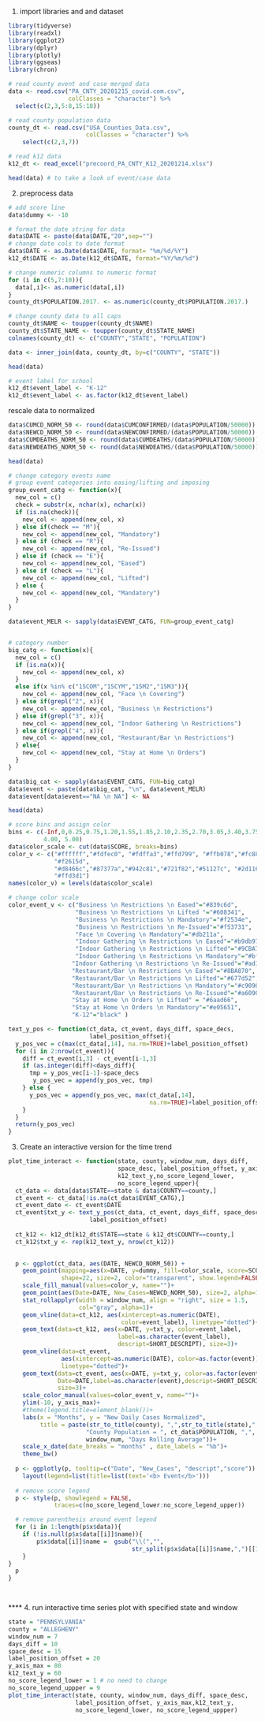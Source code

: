 1. import libraries and and dataset
```{r, message=FALSE, warning=FALSE}
library(tidyverse)
library(readxl)
library(ggplot2)
library(dplyr)
library(plotly)
library(ggseas)
library(chron)

# read county event and case merged data
data <- read.csv("PA_CNTY_20201215_covid.com.csv",
                 colClasses = "character") %>% 
  select(c(2,3,5:8,15:18))

# read county population data
county_dt <- read.csv("USA_Counties_Data.csv",
                      colClasses = "character") %>% 
    select(c(2,3,7))

# read k12 data
k12_dt <- read_excel("precoord_PA_CNTY_K12_20201214.xlsx")

head(data) # to take a look of event/case data

```


2. preprocess data
```{r}
# add score line
data$dummy <- -10

# format the date string for data
data$DATE <- paste(data$DATE,"20",sep="")
# change date cols to date format
data$DATE <- as.Date(data$DATE, format= "%m/%d/%Y")
k12_dt$DATE <- as.Date(k12_dt$DATE, format="%Y/%m/%d")

# change numeric columns to numeric format
for (i in c(5,7:10)){
  data[,i]<- as.numeric(data[,i])
}
county_dt$POPULATION.2017. <- as.numeric(county_dt$POPULATION.2017.)

# change county data to all caps
county_dt$NAME <- toupper(county_dt$NAME)
county_dt$STATE_NAME <- toupper(county_dt$STATE_NAME)
colnames(county_dt) <- c("COUNTY","STATE", "POPULATION")

data <- inner_join(data, county_dt, by=c("COUNTY", "STATE")) 

head(data)

# event label for school
k12_dt$event_label <- "K-12"
k12_dt$event_label <- as.factor(k12_dt$event_label)

```

rescale data to normalized
```{r}
data$CUMCD_NORM_50 <- round(data$CUMCONFIRMED/(data$POPULATION/50000))
data$NEWCD_NORM_50 <- round(data$NEWCONFIRMED/(data$POPULATION/50000))
data$CUMDEATHS_NORM_50 <- round(data$CUMDEATHS/(data$POPULATION/50000))
data$NEWDEATHS_NORM_50 <- round(data$NEWDEATHS/(data$POPULATION/50000))

head(data)
```


```{r}
# change category events name
# group event categories into easing/lifting and imposing
group_event_catg <- function(x){
  new_col = c()
  check = substr(x, nchar(x), nchar(x))
  if (is.na(check)){
    new_col <- append(new_col, x)
  } else if(check == "M"){
    new_col <- append(new_col, "Mandatory")
  } else if (check == "R"){
    new_col <- append(new_col, "Re-Issued")
  } else if (check == "E"){
    new_col <- append(new_col, "Eased")
  } else if (check == "L"){
    new_col <- append(new_col, "Lifted")
  } else {
    new_col <- append(new_col, "Mandatory")
  }
}

data$event_MELR <- sapply(data$EVENT_CATG, FUN=group_event_catg)


# category number
big_catg <- function(x){
  new_col = c()
  if (is.na(x)){
    new_col <- append(new_col, x)
  } 
  else if(x %in% c("15COM","15CYM","15M2","15M3")){
    new_col <- append(new_col, "Face \n Covering")
  } else if(grepl("2", x)){
    new_col <- append(new_col, "Business \n Restrictions")
  } else if(grepl("3", x)){
    new_col <- append(new_col, "Indoor Gathering \n Restrictions")
  } else if(grepl("4", x)){
    new_col <- append(new_col, "Restaurant/Bar \n Restrictions")
  } else{
    new_col <- append(new_col, "Stay at Home \n Orders")
  }
}

data$big_cat <- sapply(data$EVENT_CATG, FUN=big_catg)
data$event <- paste(data$big_cat, "\n", data$event_MELR)
data$event[data$event=="NA \n NA"] <- NA

head(data)
```

```{r}
# score bins and assign color
bins <- c(-Inf,0,0.25,0.75,1.20,1.55,1.85,2.10,2.35,2.70,3.05,3.40,3.75,
          4.00, 5.00)
data$color_scale <- cut(data$SCORE, breaks=bins)
color_v <- c("#ffffff","#fdfec0", "#fdffa3","#ffd799", "#ffb078","#fc8861",
             "#f2615d",
             "#d8466c","#87377a","#942c81","#721f82","#51127c", "#2d1160",
             "#ffd3d1")
names(color_v) = levels(data$color_scale)

# change color scale
color_event_v <- c("Business \n Restrictions \n Eased"="#839c6d",
                   "Business \n Restrictions \n Lifted "="#608341",
                   "Business \n Restrictions \n Mandatory"="#f2534e",
                   "Business \n Restrictions \n Re-Issued"="#f53731",
                   "Face \n Covering \n Mandatory"="#db211a",
                   "Indoor Gathering \n Restrictions \n Eased"="#b9db97",
                   "Indoor Gathering \n Restrictions \n Lifted"="#9CBA7F",
                   "Indoor Gathering \n Restrictions \n Mandatory"="#bf1b15",
                  "Indoor Gathering \n Restrictions \n Re-Issued"="#ad1711",
                  "Restaurant/Bar \n Restrictions \n Eased"="#8BA870",
                  "Restaurant/Bar \n Restrictions \n Lifted"="#677d52",
                  "Restaurant/Bar \n Restrictions \n Mandatory"="#c90902",
                  "Restaurant/Bar \n Restrictions \n Re-Issued"="#a60903",
                  "Stay at Home \n Orders \n Lifted" = "#6aad66",
                  "Stay at Home \n Orders \n Mandatory"="#e05651",
                  "K-12"="black" )

text_y_pos <- function(ct_data, ct_event, days_diff, space_decs,
                       label_position_offset){
  y_pos_vec = c(max(ct_data[,14], na.rm=TRUE)+label_position_offset)
  for (i in 2:nrow(ct_event)){
    diff = ct_event[i,3] - ct_event[i-1,3]
    if (as.integer(diff)<days_diff){
      tmp = y_pos_vec[i-1]-space_decs
       y_pos_vec = append(y_pos_vec, tmp)
    } else {
      y_pos_vec = append(y_pos_vec, max(ct_data[,14],
                                        na.rm=TRUE)+label_position_offset)
    }
  }
  return(y_pos_vec)
}

```


3. Create an interactive version for the time trend
```{r, message=FALSE, warning=FALSE}

plot_time_interact <- function(state, county, window_num, days_diff,
                               space_desc, label_position_offset, y_axis_max,
                               k12_text_y,no_score_legend_lower,
                               no_score_legend_upper){
  ct_data <- data[data$STATE==state & data$COUNTY==county,]
  ct_event <- ct_data[!is.na(ct_data$EVENT_CATG),]
  ct_event_date <- ct_event$DATE
  ct_event$txt_y <- text_y_pos(ct_data, ct_event, days_diff, space_desc,
                       label_position_offset)
  
  ct_k12 <- k12_dt[k12_dt$STATE==state & k12_dt$COUNTY==county,]
  ct_k12$txt_y <- rep(k12_text_y, nrow(ct_k12))

  
  p <- ggplot(ct_data, aes(DATE, NEWCD_NORM_50)) + 
    geom_point(mapping=aes(x=DATE, y=dummy, fill=color_scale, score=SCORE),
               shape=22, size=2, color="transparent", show.legend=FALSE)+
    scale_fill_manual(values=color_v, name="")+
    geom_point(aes(Date=DATE, New_Cases=NEWCD_NORM_50), size=2, alpha=1) + 
    stat_rollapplyr(width = window_num, align = "right", size = 1.5,
                    col="gray", alpha=1)+
    geom_vline(data=ct_k12, aes(xintercept=as.numeric(DATE),
                                color=event_label), linetype="dotted")+
    geom_text(data=ct_k12, aes(x=DATE, y=txt_y, color=event_label,
                               label=as.character(event_label),
                               descript=SHORT_DESCRIPT), size=3)+
    geom_vline(data=ct_event,
               aes(xintercept=as.numeric(DATE), color=as.factor(event)), 
               linetype="dotted")+
    geom_text(data=ct_event, aes(x=DATE, y=txt_y, color=as.factor(event),
              Date=DATE,label=as.character(event),descript=SHORT_DESCRIPT),
              size=3)+
    scale_color_manual(values=color_event_v, name="")+
    ylim(-10, y_axis_max)+
    #theme(legend.title=element_blank())+
    labs(x = "Months", y = "New Daily Cases Normalized",
         title = paste(str_to_title(county), ",",str_to_title(state),",",
                      "County Population = ", ct_data$POPULATION, ",",
                      window_num, "Days Rolling Average"))+
    scale_x_date(date_breaks = "months" , date_labels = "%b")+
    theme_bw()
    
  p <- ggplotly(p, tooltip=c("Date", "New_Cases", "descript","score")) %>%
    layout(legend=list(title=list(text='<b> Event</b>')))
  
  # remove score legend
  p <- style(p, showlegend = FALSE,
             traces=c(no_score_legend_lower:no_score_legend_upper))

  # remove parenthesis around event legend
  for (i in 1:length(p$x$data)){
    if (!is.null(p$x$data[[i]]$name)){
        p$x$data[[i]]$name =  gsub("\\(","",
                                   str_split(p$x$data[[i]]$name,",")[[1]][1])
    }
}
  p
}

                

```


**** 4. run interactive time series plot with specified state and window
```{r, message=FALSE, warning=FALSE}
state = "PENNSYLVANIA"
county = "ALLEGHENY"
window_num = 7
days_diff = 10
space_desc = 15
label_position_offset = 20
y_axis_max = 80
k12_text_y = 60
no_score_legend_lower = 1 # no need to change
no_score_legend_uppper = 9
plot_time_interact(state, county, window_num, days_diff, space_desc,
                   label_position_offset, y_axis_max,k12_text_y, 
                   no_score_legend_lower, no_score_legend_uppper)
```